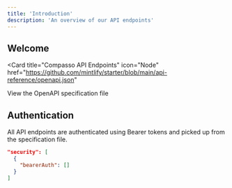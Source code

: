 ```yaml
---
title: 'Introduction'
description: 'An overview of our API endpoints'
---
```



## Welcome

<Card
  title="Compasso API Endpoints"
  icon="Node"
  href="https://github.com/mintlify/starter/blob/main/api-reference/openapi.json"
>
  View the OpenAPI specification file
</Card>

## Authentication

All API endpoints are authenticated using Bearer tokens and picked up from the specification file.

```json
"security": [
  {
    "bearerAuth": []
  }
]
```
